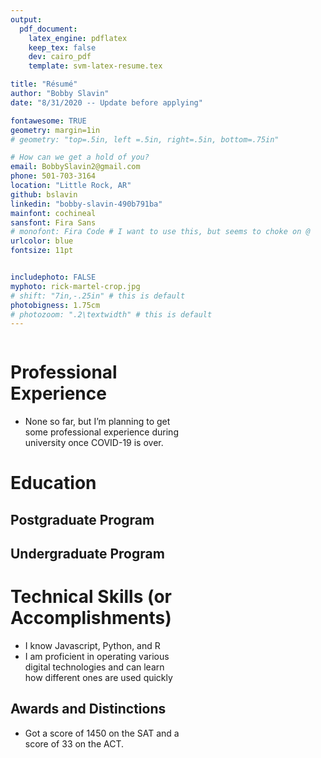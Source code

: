 ```yaml
---
output: 
  pdf_document:
    latex_engine: pdflatex
    keep_tex: false
    dev: cairo_pdf
    template: svm-latex-resume.tex

title: "Résumé"
author: "Bobby Slavin"
date: "8/31/2020 -- Update before applying"

fontawesome: TRUE
geometry: margin=1in
# geometry: "top=.5in, left =.5in, right=.5in, bottom=.75in"

# How can we get a hold of you?
email: BobbySlavin2@gmail.com
phone: 501-703-3164
location: "Little Rock, AR"
github: bslavin
linkedin: "bobby-slavin-490b791ba"
mainfont: cochineal
sansfont: Fira Sans
# monofont: Fira Code # I want to use this, but seems to choke on @
urlcolor: blue
fontsize: 11pt


includephoto: FALSE
myphoto: rick-martel-crop.jpg
# shift: "7in,-.25in" # this is default
photobigness: 1.75cm
# photozoom: ".2\textwidth" # this is default
---
```



<!-- Read more about Pandoc's [fenced_divs](https://pandoc.org/MANUAL.html#extension-fenced_divs) syntax -->

:::::: {.columns}
::: {.column width="60%" data-latex="{0.60\textwidth}"}

# Professional Experience

- None so far, but I'm planning to get some professional experience during university once COVID-19 is over.

# Education

## Postgraduate Program


 
## Undergraduate Program



# Technical Skills (or Accomplishments)

- I know Javascript, Python, and R
- I am proficient in operating various digital technologies and can learn how different ones are used quickly

## Awards and Distinctions

- Got a score of 1450 on the SAT and a score of 33 on the ACT.


:::
::: {.column width="2%" data-latex="{0.02\textwidth}"}
\ 
<!-- an empty div with an empty character to serve as a column sep -->
:::
:::::: {.column width="38%" data-latex="{0.38\textwidth}"}

:::
::::::

<!-- If you want another page, this is how you can do it... -->

<!-- \newpage

:::::: {.columns}
::: {.column width="60%" data-latex="{0.60\textwidth}"}




:::
::: {.column width="2%" data-latex="{0.02\textwidth}"}
\


:::
:::::: {.column width="38%" data-latex="{0.38\textwidth}"}


:::
::::::

-->